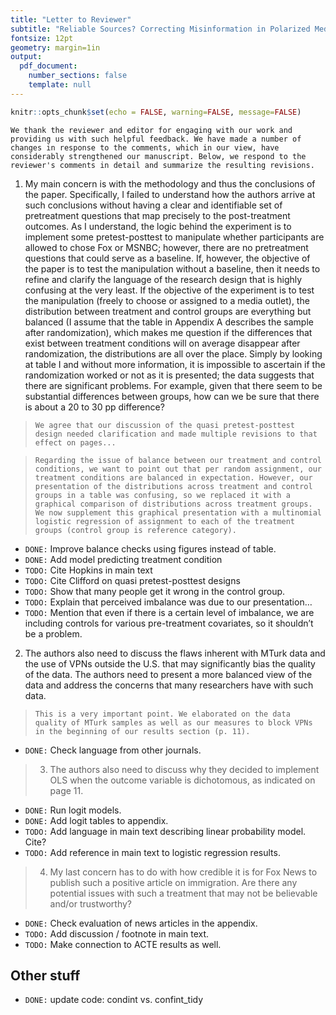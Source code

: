 ```yaml
---
title: "Letter to Reviewer"
subtitle: "Reliable Sources? Correcting Misinformation in Polarized Media Environments"
fontsize: 12pt
geometry: margin=1in
output: 
  pdf_document:
    number_sections: false
    template: null
---
```


```r
knitr::opts_chunk$set(echo = FALSE, warning=FALSE, message=FALSE)
```


`We thank the reviewer and editor for engaging with our work and providing us with such helpful feedback. We have made a number of changes in response to the comments, which in our view, have considerably strengthened our manuscript. Below, we respond to the reviewer's comments in detail and summarize the resulting revisions.`

1.	My main concern is with the methodology and thus the conclusions of the paper. Specifically, I failed to understand how the authors arrive at such conclusions without having a clear and identifiable set of pretreatment questions that map precisely to the post-treatment outcomes. As I understand, the logic behind the experiment is to implement some pretest-posttest to manipulate whether participants are allowed to chose Fox or MSNBC; however, there are no pretreatment questions that could serve as a baseline. If, however, the objective of the paper is to test the manipulation without a baseline, then it needs to refine and clarify the language of the research design that is highly confusing at the very least.  If the objective of the experiment is to test the manipulation (freely to choose or assigned to a media outlet), the distribution between treatment and control groups are everything but balanced (I assume that the table in Appendix A describes the sample after randomization), which makes me question if the differences that exist between treatment conditions will on average disappear after randomization, the distributions are all over the place. Simply by looking at table I and without more information, it is impossible to ascertain if the randomization worked or not as it is presented; the data suggests that there are significant problems. For example, given that there seem to be substantial differences between groups, how can we be sure that there is about a 20 to 30 pp difference?

> `We agree that our discussion of the quasi pretest-posttest design needed clarification and made multiple revisions to that effect on pages...`

> `Regarding the issue of balance between our treatment and control conditions, we want to point out that per random assignment, our treatment conditions are balanced in expectation. However, our presentation of the distributions across treatment and control groups in a table was confusing, so we replaced it with a graphical comparison of distributions across treatment groups. We now supplement this graphical presentation with a multinomial logistic regression of assignment to each of the treatment groups (control group is reference category).`

- `DONE:` Improve balance checks using figures instead of table. 
- `DONE:` Add model predicting treatment condition
- `TODO:` Cite Hopkins in main text
- `TODO:` Cite Clifford on quasi pretest-posttest designs
- `TODO:` Show that many people get it wrong in the control group.
- `TODO:` Explain that perceived imbalance was due to our presentation...
- `TODO:` Mention that even if there is a certain level of imbalance, we are including controls for various pre-treatment covariates, so it shouldn't be a problem.

2. The authors also need to discuss the flaws inherent with MTurk data and the use of VPNs outside the U.S. that may significantly bias the quality of the data. The authors need to present a more balanced view of the data and address the concerns that many researchers have with such data. 

> `This is a very important point. We elaborated on the data quality of MTurk samples as well as our measures to block VPNs in the beginning of our results section (p. 11).`

- `DONE:` Check language from other journals.

> 3.	The authors also need to discuss why they decided to implement OLS when the outcome variable is dichotomous, as indicated on page 11. 

- `DONE:` Run logit models.
- `DONE:` Add logit tables to appendix.
- `TODO:` Add language in main text describing linear probability model. Cite?
- `TODO:` Add reference in main text to logistic regression results.

> 4.	My last concern has to do with how credible it is for Fox News to publish such a positive article on immigration. Are there any potential issues with such a treatment that may not be believable and/or trustworthy?

- `DONE:` Check evaluation of news articles in the appendix.
- `TODO:` Add discussion / footnote in main text.
- `TODO:` Make connection to ACTE results as well.

## Other stuff

- `DONE:` update code: condint vs. confint_tidy
